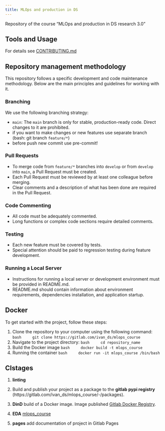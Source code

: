 ```yaml
---
title: MLOps and production in DS
---
```

Repository of the course "MLOps and production in DS research 3.0"

## Tools and Usage

For details see [CONTRIBUTING.md](CONTRIBUTING.md)

## Repository management methodology


This repository follows a specific development and code maintenance methodology. Below are the main principles and guidelines for working with it.

### Branching

We use the following branching strategy:

- `main`: The `main` branch is only for stable, production-ready code. Direct changes to it are prohibited.
- if you want to make changes or new features use separate branch (bash: git branch `feature/*`)
- before push new commit use pre-commit!


### Pull Requests

- To merge code from `feature/*` branches into `develop` or from `develop` into `main`, a Pull Request must be created.
- Each Pull Request must be reviewed by at least one colleague before merging.
- Clear comments and a description of what has been done are required in the Pull Request.

### Code Commenting

- All code must be adequately commented.
- Long functions or complex code sections require detailed comments.

### Testing

- Each new feature must be covered by tests.
- Special attention should be paid to regression testing during feature development.

### Running a Local Server

- Instructions for running a local server or development environment must be provided in README.md.
- README.md should contain information about environment requirements, dependencies installation, and application startup.


## Docker

To get started with the project, follow these steps:

1. Clone the repository to your computer using the following command:
    ```bash
    git clone https://gitlab.com/ivan_ds/mlops_course
    ```
2. Navigate to the project directory:
    ```bash
    cd repository_name
    ```
3.  Build the Docker image
    ```bash
    docker build -t mlops_course
    ```
4. Running the container
    ```bash
    docker run -it mlops_course /bin/bash
    ```

## CI\CD stages

1. **linting** 

2. Build and publish your project as a package to the **gitlab pypi registry** (https://gitlab.com/ivan_ds/mlops_course/-/packages).

3. **DinD** build of a Docker image. Image published [Gitlab Docker Registry](https://gitlab.com/ivan_ds/mlops_course/container_registry).

4. **EDA**  [mlops_course](mlops_course/tree_data.ipynb)

5. **pages** add documentation of project in Gitlab Pages